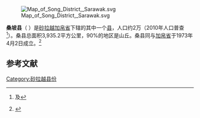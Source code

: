 {{noteTA|G1=melayu}}
{{Infobox Settlement
|name=桑县
|official_name=Daerah Song
|image_blank_emblem = Flag of Sarawak.svg
|blank_emblem_type = 砂拉越
|image_map = 
|mapsize=225px
|subdivision_type1=州属
|subdivision_name1=[[砂拉越|砂拉越]]
|subdivision_type2=省
|subdivision_name2=[[加帛省|加帛省]]
|area_total_km2 = 3935.20
|population_total = 20595
|population_density_km2 = auto
|population_as_of = 2010
|blank2_name = 族群
|blank2_info = [[伊班族|伊班人]] (88.6%), [[马来人|马来人]] (3.6%), [[华人|华人]] (4.5%) 与 其他 (3.3%)
|seat_type =县城
|seat = [[桑|桑]]镇
|parts_type = 地方政府
|parts = 桑县议会 ''Belaga District Council''
|website=[https://web.archive.org/web/20030807082204/http://www.songdo.sarawak.gov.my/ 桑县公署 （Song District Office）]{{ms}}
}}
[[File:Map_of_Song_District,_Sarawak.svg|thumb]]

'''桑坡县'''（''{{lang-en|Song District}} {{lang-ms|Daerah Song}}''）是[[砂拉越|砂拉越]][[加帛省|加帛省]]下辖的其中一个[[县|县]]，人口约2万（2010年人口普查<ref>{{cite web|title=2010年马来西亚人口和房屋普查：马来西亚人口分布 |publisher=马来西亚国家统计局 |date=2010年更新 |url=http://www.statistics.gov.my/portal/download_Population/files/census2010/Taburan_Penduduk_dan_Ciri-ciri_Asas_Demografi.pdf |accessdate=2012年2月19日 |deadurl=yes |archiveurl=https://web.archive.org/web/20150301154300/http://www.statistics.gov.my/portal/download_Population/files/census2010/Taburan_Penduduk_dan_Ciri-ciri_Asas_Demografi.pdf |archivedate=2015年3月1日 }}{{en}}及{{ms}}</ref>）。桑县总面积3,935.2平方公里，90%的地区是山丘。桑县同与[[加帛省|加帛省]]于1973年4月2日成立。<ref name="belaga1">{{cite web| title =桑县概况| publisher =桑县公署| date =2011-12-28| url =http://www.songdo.sarawak.gov.my/modules/web/page.php?id=82&menu_id=0&sub_id=105| accessdate =2012年2月24日| deadurl =yes| archiveurl =https://web.archive.org/web/20130510153233/http://www.songdo.sarawak.gov.my/modules/web/page.php?id=82&menu_id=0&sub_id=105| archivedate =2013年5月10日}}{{ms}}</ref>

== 参考文献 ==
{{reflist}}

{{砂拉越}}
{{马来西亚县份}}
{{砂拉越小作品}}

[[Category:砂拉越县份|Category:砂拉越县份]]